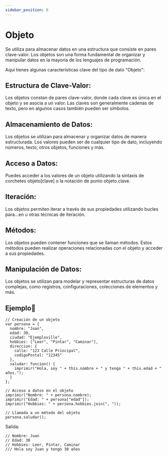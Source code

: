 ```yaml
---
sidebar_position: 8
---
```


# Objeto
Se utiliza para almacenar datos en una estructura que consiste en pares clave-valor. Los objetos son una forma fundamental de organizar y manipular datos en la mayoría de los lenguajes de programación. 

Aquí tienes algunas características clave del tipo de dato "Objeto":

## Estructura de Clave-Valor: 
Los objetos constan de pares clave-valor, donde cada clave es única en el objeto y se asocia a un valor. Las claves son generalmente cadenas de texto, pero en algunos casos también pueden ser símbolos.

## Almacenamiento de Datos: 
Los objetos se utilizan para almacenar y organizar datos de manera estructurada. Los valores pueden ser de cualquier tipo de dato, incluyendo números, texto, otros objetos, funciones y más.

## Acceso a Datos: 
Puedes acceder a los valores de un objeto utilizando la sintaxis de corchetes objeto[clave] o la notación de punto objeto.clave.

## Iteración: 
Los objetos permiten iterar a través de sus propiedades utilizando bucles para...en u otras técnicas de iteración.

## Métodos: 
Los objetos pueden contener funciones que se llaman métodos. Estos métodos pueden realizar operaciones relacionadas con el objeto y acceder a sus propiedades.

## Manipulación de Datos: 
Los objetos se utilizan para modelar y representar estructuras de datos complejas, como registros, configuraciones, colecciones de elementos y más.

## Ejemplo📝


```dummy
// Creación de un objeto
var persona = {
  nombre: "Juan",
  edad: 30,
  ciudad: "Ejemploville",
  hobbies: ["Leer", "Pintar", "Caminar"],
  direccion: {
    calle: "123 Calle Principal",
    codigoPostal: "12345"
  },
  saludar: funcion() {
    imprimir("Hola, soy " + this.nombre + " y tengo " + this.edad + " años.");
  }
};

// Acceso a datos en el objeto
imprimir("Nombre: " + persona.nombre);
imprimir("Edad: " + persona["edad"]);
imprimir("Hobbies: " + persona.hobbies.join(", "));

// Llamada a un método del objeto
persona.saludar();
```
Salida:

```dummy
// Nombre: Juan
// Edad: 30
// Hobbies: Leer, Pintar, Caminar
/// Hola soy Juan y tengo 30 años
```